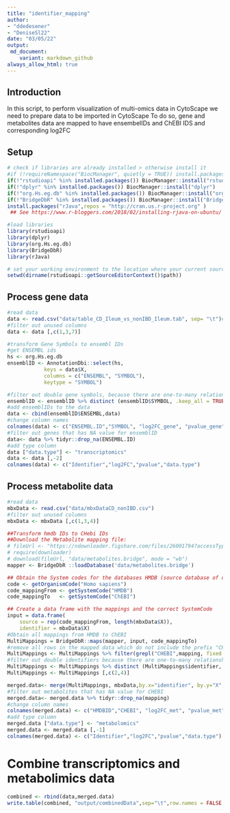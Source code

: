 ---
title: "identifier_mapping"
author: 
- "ddedesener"
- "DeniseSl22"
date: "03/05/22"
output:
 md_document:
    variant: markdown_github
always_allow_html: true
---
## Introduction
In this script, to perform visualization of multi-omics data in CytoScape we need to prepare data to be imported in CytoScape
To do so, gene and metabolites data are mapped to have ensembelIDs and ChEBI IDS and corresponding log2FC 

## Setup
```{r setup, warning=FALSE, message=FALSE}
# check if libraries are already installed > otherwise install it
#if (!requireNamespace("BiocManager", quietly = TRUE)) install.packages("BiocManager")
if(!"rstudioapi" %in% installed.packages()) BiocManager::install("rstudioapi")
if(!"dplyr" %in% installed.packages()) BiocManager::install("dplyr")
if(!"org.Hs.eg.db" %in% installed.packages()) BiocManager::install("org.Hs.eg.db")
if(!"BridgeDbR" %in% installed.packages()) BiocManager::install("BridgeDbR")
install.packages("rJava",repos = "http://cran.us.r-project.org" )
 ## See https://www.r-bloggers.com/2018/02/installing-rjava-on-ubuntu/ if you have issues with this package on Ubuntu.

#load libraries
library(rstudioapi)
library(dplyr)
library(org.Hs.eg.db)
library(BridgeDbR)
library(rJava)

# set your working environment to the location where your current source file is saved into.
setwd(dirname(rstudioapi::getSourceEditorContext()$path))
```
## Process gene data
```{r gene_data, warning=FALSE, message=FALSE}
#read data
data <- read.csv("data/table_CD_Ileum_vs_nonIBD_Ileum.tab", sep= "\t")#input file may change depend on the analysis, different data in the data folder 
#filter out unused columns
data <- data [,c(1,3,7)]

#transform Gene Symbols to ensembl IDs
#get ENSEMBL ids
hs <- org.Hs.eg.db
ensemblID <- AnnotationDbi::select(hs, 
            keys = data$X,
            columns = c("ENSEMBL", "SYMBOL"),
            keytype = "SYMBOL")

#filter out double gene symbols, because there are one-to-many relationship between symbol and ensembl IDs
ensemblID <- ensemblID %>% distinct (ensemblID$SYMBOL, .keep_all = TRUE)
#add ensemblIDs to the data
data <- cbind(ensemblID$ENSEMBL,data)
#change column names
colnames(data) <- c("ENSEMBL.ID","SYMBOL", "log2FC_gene", "pvalue_gene")
#filter out genes that has NA value for ensemblID
data<- data %>% tidyr::drop_na(ENSEMBL.ID)
#add type column
data ["data.type"] <- "transcriptomics" 
data <- data [,-2]
colnames(data) <- c("Identifier","log2FC","pvalue","data.type")
```
## Process metabolite data
```{r metabolite_data, warning=FALSE, message=FALSE}
#read data
mbxData <- read.csv("data/mbxDataCD_nonIBD.csv")
#filter out unused columns
mbxData <- mbxData [,c(1,3,4)]

##Transform hmdb IDs to CHebi IDs
##Download the Metabolite mapping file:
# fileUrl <- "https://ndownloader.figshare.com/files/26001794?accessType=DOWNLOAD"
# require(downloader)
# download(fileUrl, "data/metabolites.bridge", mode = "wb")
mapper <- BridgeDbR ::loadDatabase('data/metabolites.bridge')

## Obtain the System codes for the databases HMDB (source database of dataset) and ChEBI (intended output database)
code <- getOrganismCode("Homo sapiens")
code_mappingFrom <- getSystemCode("HMDB")
code_mappingTo   <- getSystemCode("ChEBI")

## Create a data frame with the mappings and the correct SystemCode
input = data.frame(
    source = rep(code_mappingFrom, length(mbxData$X)),
    identifier = mbxData$X)
#Obtain all mappings from HMDB to ChEBI
MultiMappings = BridgeDbR::maps(mapper, input, code_mappingTo)
#remove all rows in the mapped data which do not include the prefix "CHEBI"
MultiMappings <- MultiMappings %>% filter(grepl("CHEBI",mapping, fixed = TRUE))
#filter out double identifiers because there are one-to-many relationship between hmdb and chebi IDs
MultiMappings <- MultiMappings %>% distinct (MultiMappings$identifier, .keep_all = TRUE)
MultiMappings <- MultiMappings [,c(2,4)]

merged.data<- merge(MultiMappings, mbxData,by.x="identifier", by.y="X",sort = TRUE, all.x = TRUE, all.y = TRUE)
#filter out metabolites that has NA value for CHEBI
merged.data<- merged.data %>% tidyr::drop_na(mapping)
#change column names
colnames(merged.data) <- c("HMDBID","CHEBI", "log2FC_met", "pvalue_met")
#add type column 
merged.data ["data.type"] <- "metabolomics" 
merged.data <- merged.data [,-1]
colnames(merged.data) <- c("Identifier","log2FC","pvalue","data.type")
```

# Combine transcriptomics and metabolimics data
```{r combine, warning=FALSE, message=FALSE}

combined <- rbind(data,merged.data)
write.table(combined, "output/combinedData",sep="\t",row.names = FALSE, quote = FALSE)
```



